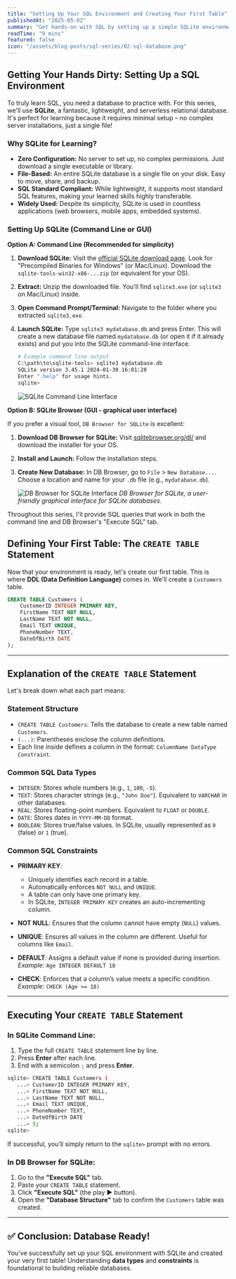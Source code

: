 ```yaml
---
title: "Setting Up Your SQL Environment and Creating Your First Table"
publishedAt: "2025-05-02"
summary: "Get hands-on with SQL by setting up a simple SQLite environment. Learn to create your first database and define a table with essential data types and constraints."
readTime: "9 mins"
featured: false
icon: "/assets/blog-posts/sql-series/02-sql-database.png"
---
```


## Getting Your Hands Dirty: Setting Up a SQL Environment

To truly learn SQL, you need a database to practice with. For this series, we'll use **SQLite**, a fantastic, lightweight, and serverless relational database. It's perfect for learning because it requires minimal setup – no complex server installations, just a single file!

### Why SQLite for Learning?

- **Zero Configuration:** No server to set up, no complex permissions. Just download a single executable or library.
- **File-Based:** An entire SQLite database is a single file on your disk. Easy to move, share, and backup.
- **SQL Standard Compliant:** While lightweight, it supports most standard SQL features, making your learned skills highly transferable.
- **Widely Used:** Despite its simplicity, SQLite is used in countless applications (web browsers, mobile apps, embedded systems).

### Setting Up SQLite (Command Line or GUI)

**Option A: Command Line (Recommended for simplicity)**

1.  **Download SQLite:** Visit the [official SQLite download page](https://www.sqlite.org/download.html). Look for "Precompiled Binaries for Windows" (or Mac/Linux). Download the `sqlite-tools-win32-x86-...zip` (or equivalent for your OS).
2.  **Extract:** Unzip the downloaded file. You'll find `sqlite3.exe` (or `sqlite3` on Mac/Linux) inside.
3.  **Open Command Prompt/Terminal:** Navigate to the folder where you extracted `sqlite3.exe`.
4.  **Launch SQLite:** Type `sqlite3 mydatabase.db` and press Enter. This will create a new database file named `mydatabase.db` (or open it if it already exists) and put you into the SQLite command-line interface.

    ```bash
    # Example command line output
    C:\path\to\sqlite-tools> sqlite3 mydatabase.db
    SQLite version 3.45.1 2024-01-30 16:01:20
    Enter ".help" for usage hints.
    sqlite>
    ```

    ![SQLite Command Line Interface](/assets/blog-posts/sql-series/02-sqlite-cli.png)

**Option B: SQLite Browser (GUI - graphical user interface)**

If you prefer a visual tool, `DB Browser for SQLite` is excellent:

1.  **Download DB Browser for SQLite:** Visit [sqlitebrowser.org/dl/](https://sqlitebrowser.org/dl/) and download the installer for your OS.
2.  **Install and Launch:** Follow the installation steps.
3.  **Create New Database:** In DB Browser, go to `File` > `New Database...`. Choose a location and name for your `.db` file (e.g., `mydatabase.db`).

    ![DB Browser for SQLite Interface](/assets/blog-posts/sql-series/02-sqlite-browser.png)
    _DB Browser for SQLite, a user-friendly graphical interface for SQLite databases._

Throughout this series, I'll provide SQL queries that work in both the command line and DB Browser's "Execute SQL" tab.

## Defining Your First Table: The `CREATE TABLE` Statement

Now that your environment is ready, let's create our first table. This is where **DDL (Data Definition Language)** comes in. We'll create a `Customers` table.

```sql
CREATE TABLE Customers (
    CustomerID INTEGER PRIMARY KEY,
    FirstName TEXT NOT NULL,
    LastName TEXT NOT NULL,
    Email TEXT UNIQUE,
    PhoneNumber TEXT,
    DateOfBirth DATE
);
```

---

## Explanation of the `CREATE TABLE` Statement

Let's break down what each part means:

### Statement Structure

- `CREATE TABLE Customers`: Tells the database to create a new table named `Customers`.
- `(...)`: Parentheses enclose the column definitions.
- Each line inside defines a column in the format: `ColumnName DataType Constraint`.

### Common SQL Data Types

- `INTEGER`: Stores whole numbers (e.g., `1`, `100`, `-5`).
- `TEXT`: Stores character strings (e.g., `"John Doe"`). Equivalent to `VARCHAR` in other databases.
- `REAL`: Stores floating-point numbers. Equivalent to `FLOAT` or `DOUBLE`.
- `DATE`: Stores dates in `YYYY-MM-DD` format.
- `BOOLEAN`: Stores true/false values. In SQLite, usually represented as `0` (false) or `1` (true).

### Common SQL Constraints

- **PRIMARY KEY**:

  - Uniquely identifies each record in a table.
  - Automatically enforces `NOT NULL` and `UNIQUE`.
  - A table can only have one primary key.
  - In SQLite, `INTEGER PRIMARY KEY` creates an auto-incrementing column.

- **NOT NULL**: Ensures that the column cannot have empty (`NULL`) values.

- **UNIQUE**: Ensures all values in the column are different. Useful for columns like `Email`.

- **DEFAULT**: Assigns a default value if none is provided during insertion.  
  _Example:_ `Age INTEGER DEFAULT 18`

- **CHECK**: Enforces that a column’s value meets a specific condition.  
  _Example:_ `CHECK (Age >= 18)`

---

## Executing Your `CREATE TABLE` Statement

### In SQLite Command Line:

1. Type the full `CREATE TABLE` statement line by line.
2. Press **Enter** after each line.
3. End with a semicolon `;` and press **Enter**.

```bash
sqlite> CREATE TABLE Customers (
   ...> CustomerID INTEGER PRIMARY KEY,
   ...> FirstName TEXT NOT NULL,
   ...> LastName TEXT NOT NULL,
   ...> Email TEXT UNIQUE,
   ...> PhoneNumber TEXT,
   ...> DateOfBirth DATE
   ...> );
sqlite>
```

If successful, you’ll simply return to the `sqlite>` prompt with no errors.

### In DB Browser for SQLite:

1. Go to the **"Execute SQL"** tab.
2. Paste your `CREATE TABLE` statement.
3. Click **"Execute SQL"** (the play ▶️ button).
4. Open the **"Database Structure"** tab to confirm the `Customers` table was created.

---

## ✅ Conclusion: Database Ready!

You've successfully set up your SQL environment with SQLite and created your very first table! Understanding **data types** and **constraints** is foundational to building reliable databases.
